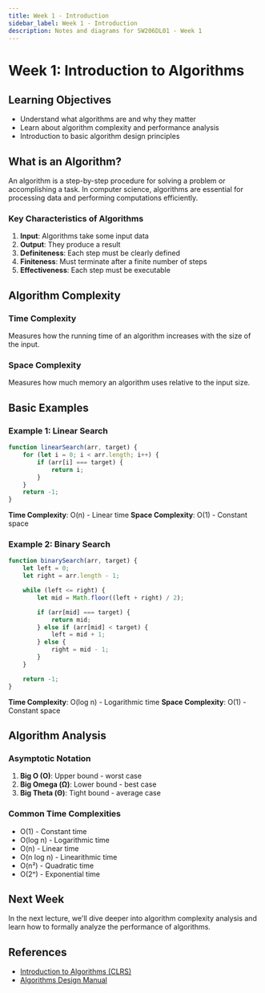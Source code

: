 ```yaml
---
title: Week 1 - Introduction
sidebar_label: Week 1 - Introduction
description: Notes and diagrams for SW206DL01 - Week 1
---
```


# Week 1: Introduction to Algorithms

## Learning Objectives

- Understand what algorithms are and why they matter
- Learn about algorithm complexity and performance analysis
- Introduction to basic algorithm design principles

## What is an Algorithm?

An algorithm is a step-by-step procedure for solving a problem or accomplishing a task. In computer science, algorithms are essential for processing data and performing computations efficiently.

### Key Characteristics of Algorithms

1. **Input**: Algorithms take some input data
2. **Output**: They produce a result
3. **Definiteness**: Each step must be clearly defined
4. **Finiteness**: Must terminate after a finite number of steps
5. **Effectiveness**: Each step must be executable

## Algorithm Complexity

### Time Complexity
Measures how the running time of an algorithm increases with the size of the input.

### Space Complexity
Measures how much memory an algorithm uses relative to the input size.

## Basic Examples

### Example 1: Linear Search

```javascript
function linearSearch(arr, target) {
    for (let i = 0; i < arr.length; i++) {
        if (arr[i] === target) {
            return i;
        }
    }
    return -1;
}
```

**Time Complexity**: O(n) - Linear time
**Space Complexity**: O(1) - Constant space

### Example 2: Binary Search

```javascript
function binarySearch(arr, target) {
    let left = 0;
    let right = arr.length - 1;

    while (left <= right) {
        let mid = Math.floor((left + right) / 2);

        if (arr[mid] === target) {
            return mid;
        } else if (arr[mid] < target) {
            left = mid + 1;
        } else {
            right = mid - 1;
        }
    }

    return -1;
}
```

**Time Complexity**: O(log n) - Logarithmic time
**Space Complexity**: O(1) - Constant space

## Algorithm Analysis

### Asymptotic Notation

1. **Big O (O)**: Upper bound - worst case
2. **Big Omega (Ω)**: Lower bound - best case
3. **Big Theta (Θ)**: Tight bound - average case

### Common Time Complexities

- O(1) - Constant time
- O(log n) - Logarithmic time
- O(n) - Linear time
- O(n log n) - Linearithmic time
- O(n²) - Quadratic time
- O(2ⁿ) - Exponential time

## Next Week

In the next lecture, we'll dive deeper into algorithm complexity analysis and learn how to formally analyze the performance of algorithms.

## References

- [Introduction to Algorithms (CLRS)](https://mitpress.mit.edu/books/introduction-algorithms)
- [Algorithms Design Manual](https://www.algorist.com/)
